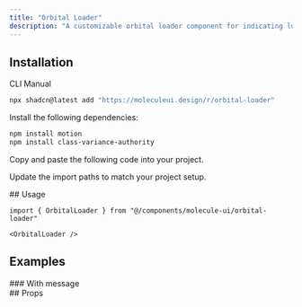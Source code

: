 ```yaml
---
title: "Orbital Loader"
description: "A customizable orbital loader component for indicating loading states in your application. Features smooth orbital animations and optional loading messages."
---
```


<ComponentPreview name="orbital-loader-demo" />

## Installation

<Tabs defaultValue='cli'>

<TabsList>
  <TabsTrigger value="cli">CLI</TabsTrigger>
  <TabsTrigger value="manual">Manual</TabsTrigger>
</TabsList>

<TabsContent value='cli'>

```bash
npx shadcn@latest add "https://moleculeui.design/r/orbital-loader"
```

</TabsContent>

<TabsContent value='manual'>

<Steps>

<Step>Install the following dependencies:</Step>

```bash
npm install motion
npm install class-variance-authority
```

<Step>Copy and paste the following code into your project.</Step>

<ComponentSource
  title="components/molecule-ui/orbital-loader.tsx"
  name="orbital-loader"
/>

<Step>Update the import paths to match your project setup.</Step>

</Steps>

</TabsContent>

</Tabs>

<div className='mb-6'>
## Usage

```tsx
import { OrbitalLoader } from "@/components/molecule-ui/orbital-loader"
```

```tsx
<OrbitalLoader />
```

</div>

## Examples

<div>
### With message

<ComponentPreview name="orbital-loader-with-message-demo" />

</div>

<div>
## Props

<AutoTypeTable
  path="registry/molecule-ui/orbital-loader.tsx"
  name="OrbitalLoaderProps"
/>

</div>
